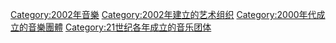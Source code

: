 {{Commons cat|Musical groups established in 2002}}
{{Cat topic in year|topic=成立的音樂團體|year=2002}}

[[Category:2002年音樂|Category:2002年音樂]]
[[Category:2002年建立的艺术组织|Category:2002年建立的艺术组织]]
[[Category:2000年代成立的音樂團體|Category:2000年代成立的音樂團體]]
[[Category:21世纪各年成立的音乐团体|Category:21世纪各年成立的音乐团体]]
